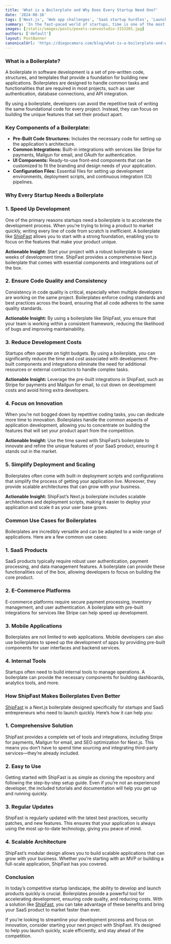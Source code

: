 ```yaml
---
title: 'What is a Boilerplate and Why Does Every Startup Need One?'
date: '2024-08-16'
tags: ['Next.js', 'Web app challenges', 'SaaS startup hurdles', 'Launch SaaS product', 'ShipFast solutions']
summary: 'In the fast-paced world of startups, time is one of the most precious resources. The ability to develop and launch products quickly can make the difference between success and failure. This is where boilerplates come into play. In this post, we will explore what a boilerplate is, why it is essential for startups, and how tools like ShipFast can help you deploy your SaaS product rapidly and efficiently.'
images: [/static/images/posts/pexels-canvastudio-3153201.jpg]
authors: ['default']
layout: PostBanner
canonicalUrl: 'https://diegocamara.com/blog/what-is-a-boilerplate-and-why-does-every-startup-need-one'
---
```


### **What is a Boilerplate?**

A boilerplate in software development is a set of pre-written code, structures, and templates that provide a foundation for building new applications. Boilerplates are designed to handle common tasks and functionalities that are required in most projects, such as user authentication, database connections, and API integration.

By using a boilerplate, developers can avoid the repetitive task of writing the same foundational code for every project. Instead, they can focus on building the unique features that set their product apart.

### **Key Components of a Boilerplate:**

- **Pre-Built Code Structures:** Includes the necessary code for setting up the application's architecture.
- **Common Integrations:** Built-in integrations with services like Stripe for payments, Mailgun for email, and OAuth for authentication.
- **UI Components:** Ready-to-use front-end components that can be customized to fit the branding and design needs of your application.
- **Configuration Files:** Essential files for setting up development environments, deployment scripts, and continuous integration (CI) pipelines.

### **Why Every Startup Needs a Boilerplate**

### **1. Speed Up Development**

One of the primary reasons startups need a boilerplate is to accelerate the development process. When you’re trying to bring a product to market quickly, writing every line of code from scratch is inefficient. A boilerplate like [ShipFast](https://shipfa.st/?via=start-shipping) allows you to start with a strong foundation, enabling you to focus on the features that make your product unique.

**Actionable Insight:** Start your project with a robust boilerplate to save weeks of development time. ShipFast provides a comprehensive Next.js boilerplate that comes with essential components and integrations out of the box.

### **2. Ensure Code Quality and Consistency**

Consistency in code quality is critical, especially when multiple developers are working on the same project. Boilerplates enforce coding standards and best practices across the board, ensuring that all code adheres to the same quality standards.

**Actionable Insight:** By using a boilerplate like ShipFast, you ensure that your team is working within a consistent framework, reducing the likelihood of bugs and improving maintainability.

### **3. Reduce Development Costs**

Startups often operate on tight budgets. By using a boilerplate, you can significantly reduce the time and cost associated with development. Pre-built components and integrations eliminate the need for additional resources or external contractors to handle complex tasks.

**Actionable Insight:** Leverage the pre-built integrations in ShipFast, such as Stripe for payments and Mailgun for email, to cut down on development costs and avoid hiring extra developers.

### **4. Focus on Innovation**

When you’re not bogged down by repetitive coding tasks, you can dedicate more time to innovation. Boilerplates handle the common aspects of application development, allowing you to concentrate on building the features that will set your product apart from the competition.

**Actionable Insight:** Use the time saved with ShipFast’s boilerplate to innovate and refine the unique features of your SaaS product, ensuring it stands out in the market.

### **5. Simplify Deployment and Scaling**

Boilerplates often come with built-in deployment scripts and configurations that simplify the process of getting your application live. Moreover, they provide scalable architectures that can grow with your business.

**Actionable Insight:** ShipFast’s Next.js boilerplate includes scalable architectures and deployment scripts, making it easier to deploy your application and scale it as your user base grows.

### **Common Use Cases for Boilerplates**

Boilerplates are incredibly versatile and can be adapted to a wide range of applications. Here are a few common use cases:

### **1. SaaS Products**

SaaS products typically require robust user authentication, payment processing, and data management features. A boilerplate can provide these functionalities out of the box, allowing developers to focus on building the core product.

### **2. E-Commerce Platforms**

E-commerce platforms require secure payment processing, inventory management, and user authentication. A boilerplate with pre-built integrations for services like Stripe can help speed up development.

### **3. Mobile Applications**

Boilerplates are not limited to web applications. Mobile developers can also use boilerplates to speed up the development of apps by providing pre-built components for user interfaces and backend services.

### **4. Internal Tools**

Startups often need to build internal tools to manage operations. A boilerplate can provide the necessary components for building dashboards, analytics tools, and more.

### **How ShipFast Makes Boilerplates Even Better**

[ShipFast](https://shipfa.st/?via=start-shipping) is a Next.js boilerplate designed specifically for startups and SaaS entrepreneurs who need to launch quickly. Here’s how it can help you:

### **1. Comprehensive Solution**

ShipFast provides a complete set of tools and integrations, including Stripe for payments, Mailgun for email, and SEO optimization for Next.js. This means you don’t have to spend time sourcing and integrating third-party services—they’re already included.

### **2. Easy to Use**

Getting started with ShipFast is as simple as cloning the repository and following the step-by-step setup guide. Even if you’re not an experienced developer, the included tutorials and documentation will help you get up and running quickly.

### **3. Regular Updates**

ShipFast is regularly updated with the latest best practices, security patches, and new features. This ensures that your application is always using the most up-to-date technology, giving you peace of mind.

### **4. Scalable Architecture**

ShipFast’s modular design allows you to build scalable applications that can grow with your business. Whether you’re starting with an MVP or building a full-scale application, ShipFast has you covered.

### **Conclusion**

In today’s competitive startup landscape, the ability to develop and launch products quickly is crucial. Boilerplates provide a powerful tool for accelerating development, ensuring code quality, and reducing costs. With a solution like [ShipFast](https://shipfa.st/?via=start-shipping), you can take advantage of these benefits and bring your SaaS product to market faster than ever.

If you’re looking to streamline your development process and focus on innovation, consider starting your next project with ShipFast. It’s designed to help you launch quickly, scale efficiently, and stay ahead of the competition.